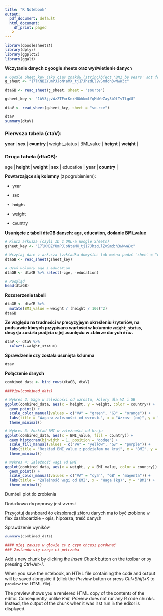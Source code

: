 ```yaml
---
title: "R Notebook"
output:
  pdf_document: default
  html_document:
    df_print: paged
---2
---
```


```r
library(googlesheets4)
library(dplyr)
library(ggplot2)
library(ggalt)
```

**Wczytanie danych z google sheets oraz wyświetlenie danych**

```r
# Google Sheet key jako ciąg znaków (string)bject 'BMI_by_years' not found
g_sheet <- "17lKNBZYUmPJJoNtaMX_tj17JhzdLlZvSmdch3wNwW3c"

dtaGB <- read_sheet(g_sheet, sheet = "source")

gsheet_key <- "1AV3jgvWzZTFmrKexH0WhkmlYqMcWeZay3b9fTvTtgdU"

dtaV <- read_sheet(gsheet_key, sheet = "source")
```

```r
dtaV
summary(dtaV)
```

### Pierwsza tabela (dtaV):

| **year** \| **sex** \| **country** \| weight_status \| BMI_value \| **height** \| **weight** \|

### Druga tabela (dtaGB):

| age \| **height** \| **weight** \| **sex** \| education \| **year** \| **country** \|

**Powtarzające się kolumny** (z pogrubieniem):

-   year

<!-- -->

-   sex

<!-- -->

-   height

-   weight

-   country

**Usunięcie z tabeli dtaGB danych: age, education, dodanie BMi_value**

```r
# Klucz arkusza (czyli ID z URL-a Google Sheets)
gsheet_key <- "17lKNBZYUmPJJoNtaMX_tj17JhzdLlZvSmdch3wNwW3c"

# Wczytaj dane z arkusza (zakładka domyślna lub można podać `sheet = "nazwa zakładki"`)
dtaGB <- read_sheet(gsheet_key)

# Usuń kolumny age i education
dtaGB <- dtaGB %>% select(-age, -education)

# Podgląd
head(dtaGB)
```

**Rozszerzenie tabeli**

```r
dtaGB <- dtaGB %>%
  mutate(BMI_value = weight / (height / 100)^2)
dtaGB
```

**Ze względu na trudności w precyzyjnym określeniu kryteriów, na podstawie których przypisano wartości w kolumnie `weight_status`, decyzja została podjęta o jej usunięciu w zbiorze danych `dtaV`.**

```r
dtaV <- dtaV %>%
  select(-weight_status)
```

**Sprawdzenie czy została usunięta kolumna**

```r
dtaV
```

**Połączenie danych**

```r
combined_data <- bind_rows(dtaGB, dtaV)

###View(combined_data)
```

```r
# Wykres 2: Waga w zależności od wzrostu, kolory dla VA i GB
ggplot(combined_data, aes(x = height, y = weight, color = country)) +
  geom_point() +
  scale_color_manual(values = c("VA" = "green", "GB" = "orange")) +
  labs(title = "Waga w zależności od wzrostu", x = "Wzrost (cm)", y = "Waga (kg)") +
  theme_minimal()

# Wykres 3: Rozkład BMI w zależności od kraju
ggplot(combined_data, aes(x = BMI_value, fill = country)) +
  geom_histogram(binwidth = 1, position = "dodge") +
  scale_fill_manual(values = c("VA" = "yellow", "GB" = "purple")) +
  labs(title = "Rozkład BMI_value z podziałem na kraj", x = "BMI", y = "Liczba osób") +
  theme_minimal()

# Wykres 4: Zależność wagi od BMI
ggplot(combined_data, aes(x = weight, y = BMI_value, color = country)) +
  geom_point() +
  scale_color_manual(values = c("VA" = "cyan", "GB" = "magenta")) +
  labs(title = "Zależność wagi od BMI", x = "Waga (kg)", y = "BMI") +
  theme_minimal()

```

Dumbell plot do zrobienia

Dodatkowo do poprawy jest wzrost

Przygotuj dashboard do eksploracji zbioru danych ma to być zrobione w flex dashboardzie - opis, hipoteza, treść danych

Sprawdzenie wyników

```r
summary(combined_data)

#### miej zawsze w głowie co z czym chcesz porównać
### Zastanów się czego ci potrzeba
```

Add a new chunk by clicking the *Insert Chunk* button on the toolbar or by pressing *Ctrl+Alt+I*.

When you save the notebook, an HTML file containing the code and output will be saved alongside it (click the *Preview* button or press *Ctrl+Shift+K* to preview the HTML file).

The preview shows you a rendered HTML copy of the contents of the editor. Consequently, unlike *Knit*, *Preview* does not run any R code chunks. Instead, the output of the chunk when it was last run in the editor is displayed.
